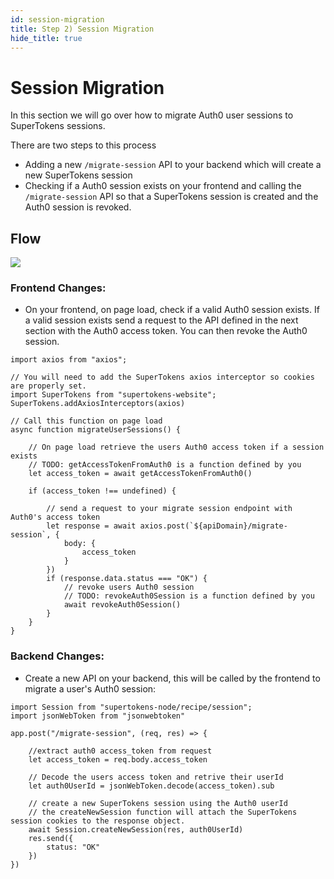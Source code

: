 ```yaml
---
id: session-migration
title: Step 2) Session Migration
hide_title: true
---
```


<!-- COPY DOCS -->
<!-- ./session/migration/from-auth0/session-migration.mdx -->

# Session Migration

In this section we will go over how to migrate Auth0 user sessions to SuperTokens sessions.

There are two steps to this process
 - Adding a new `/migrate-session` API to your backend which will create a new SuperTokens session
 - Checking if a Auth0 session exists on your frontend and calling the `/migrate-session` API so that a SuperTokens session is created and the Auth0 session is revoked.



## Flow

<img src="/img/thirdpartyemailpassword/session-migration.png" />


### Frontend Changes:

- On your frontend, on page load, check if a valid Auth0 session exists. If a valid session exists send a request to the API defined in the next section with the Auth0 access token. You can then revoke the Auth0 session.

```tsx title="Frontend changes"
import axios from "axios";

// You will need to add the SuperTokens axios interceptor so cookies are properly set.
import SuperTokens from "supertokens-website";
SuperTokens.addAxiosInterceptors(axios)

// Call this function on page load
async function migrateUserSessions() {

    // On page load retrieve the users Auth0 access token if a session exists
    // TODO: getAccessTokenFromAuth0 is a function defined by you
    let access_token = await getAccessTokenFromAuth0()

    if (access_token !== undefined) {

        // send a request to your migrate session endpoint with Auth0's access token
        let response = await axios.post(`${apiDomain}/migrate-session`, {
            body: {
                access_token
            }
        })
        if (response.data.status === "OK") {
            // revoke users Auth0 session
            // TODO: revokeAuth0Session is a function defined by you
            await revokeAuth0Session()
        }
    }
}

```


### Backend Changes:

- Create a new API on your backend, this will be called by the frontend to migrate a user's Auth0 session:

```tsx title="Backend changes"
import Session from "supertokens-node/recipe/session";
import jsonWebToken from "jsonwebtoken"

app.post("/migrate-session", (req, res) => {

    //extract auth0 access_token from request
    let access_token = req.body.access_token

    // Decode the users access token and retrive their userId
    let auth0UserId = jsonWebToken.decode(access_token).sub
        
    // create a new SuperTokens session using the Auth0 userId
    // the createNewSession function will attach the SuperTokens session cookies to the response object.
    await Session.createNewSession(res, auth0UserId)
    res.send({
        status: "OK"
    })
})
```

